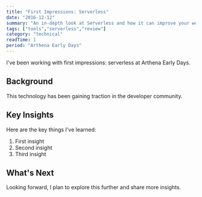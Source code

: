 ```yaml
---
title: "First Impressions: Serverless"
date: "2016-12-12"
summary: "An in-depth look at Serverless and how it can improve your workflow."
tags: ["tools","serverless","review"]
category: "technical"
readTime: 1
period: "Arthena Early Days"
---
```


I've been working with first impressions: serverless at Arthena Early Days.

## Background

This technology has been gaining traction in the developer community.

## Key Insights

Here are the key things I've learned:

1. First insight
2. Second insight
3. Third insight

## What's Next

Looking forward, I plan to explore this further and share more insights.

